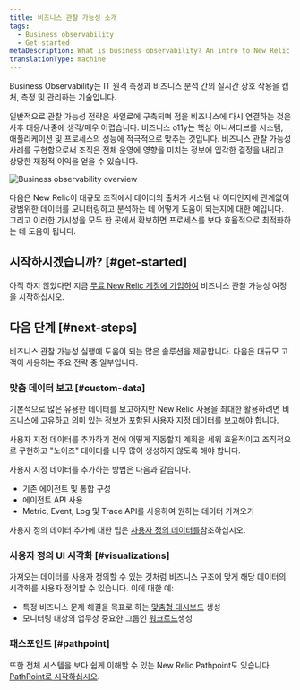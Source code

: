 ```yaml
---
title: 비즈니스 관찰 가능성 소개
tags:
  - Business observability
  - Get started
metaDescription: What is business observability? An intro to New Relic business observability.
translationType: machine
---
```



Business Observability는 IT 원격 측정과 비즈니스 분석 간의 실시간 상호 작용을 캡처, 측정 및 관리하는 기술입니다.

일반적으로 관찰 가능성 전략은 사일로에 구축되며 점을 비즈니스에 다시 연결하는 것은 사후 대응/나중에 생각/매우 어렵습니다. 비즈니스 o11y는 핵심 이니셔티브를 시스템, 애플리케이션 및 프로세스의 성능에 적극적으로 맞추는 것입니다. 비즈니스 관찰 가능성 사례를 구현함으로써 조직은 전체 운영에 영향을 미치는 정보에 입각한 결정을 내리고 상당한 재정적 이익을 얻을 수 있습니다.

<img
  title="Business observability overview"
  alt="Business observability overview"
  src={overview}
/>

<figcaption>
  다음은 New Relic이 대규모 조직에서 데이터의 출처가 시스템 내 어디인지에 관계없이 광범위한 데이터를 모니터링하고 분석하는 데 어떻게 도움이 되는지에 대한 예입니다. 그리고 이러한 가시성을 모두 한 곳에서 확보하면 프로세스를 보다 효율적으로 최적화하는 데 도움이 됩니다.
</figcaption>

## 시작하시겠습니까? [#get-started]

아직 하지 않았다면 지금 [무료 New Relic 계정에 가입하여](https://newrelic.com/signup) 비즈니스 관찰 가능성 여정을 시작하십시오.

## 다음 단계 [#next-steps]

비즈니스 관찰 가능성 실행에 도움이 되는 많은 솔루션을 제공합니다. 다음은 대규모 고객이 사용하는 주요 전략 중 일부입니다.

### 맞춤 데이터 보고 [#custom-data]

기본적으로 많은 유용한 데이터를 보고하지만 New Relic 사용을 최대한 활용하려면 비즈니스에 고유하고 의미 있는 정보가 포함된 사용자 지정 데이터를 보고해야 합니다.

사용자 지정 데이터를 추가하기 전에 어떻게 작동할지 계획을 세워 효율적이고 조직적으로 구현하고 "노이즈" 데이터를 너무 많이 생성하지 않도록 해야 합니다.

사용자 지정 데이터를 추가하는 방법은 다음과 같습니다.

* 기존 에이전트 및 통합 구성
* 에이전트 API 사용
* Metric, Event, Log 및 Trace API를 사용하여 원하는 데이터 가져오기

사용자 정의 데이터 추가에 대한 팁은 [사용자 정의 데이터를](/docs/data-apis/custom-data/get-custom-data-from-any-source)참조하십시오.

### 사용자 정의 UI 시각화 [#visualizations]

가져오는 데이터를 사용자 정의할 수 있는 것처럼 비즈니스 구조에 맞게 해당 데이터의 시각화를 사용자 정의할 수 있습니다. 이에 대한 예:

* 특정 비즈니스 문제 해결을 목표로 하는 [맞춤형 대시보드](/docs/query-your-data/explore-query-data/dashboards/introduction-dashboards) 생성
* 모니터링 대상의 업무상 중요한 그룹인 [워크로드](/docs/new-relic-solutions/new-relic-one/workloads/use-workloads)생성

### 패스포인트 [#pathpoint]

또한 전체 시스템을 보다 쉽게 이해할 수 있는 New Relic Pathpoint도 있습니다. [PathPoint로 시작하십시오](/docs/business-observability/pathpoint).